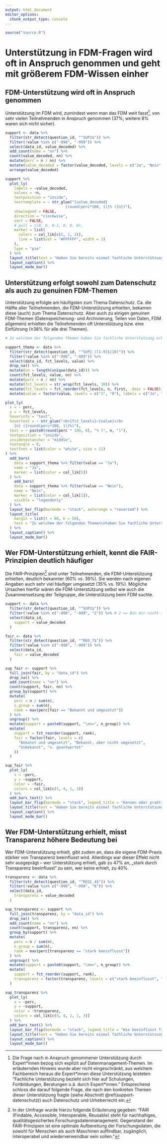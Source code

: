 ```yaml
---
output: html_document
editor_options: 
  chunk_output_type: console
---
```


```r
source("source.R")
```

# Unterstützung in FDM-Fragen wird oft in Anspruch genommen und geht mit größerem FDM-Wissen einher {#support-erhalten}

## FDM-Unterstützung wird oft in Anspruch genommen

Unterstützung im FDM wird, zumindest wenn man das FDM weit fasst[^support], von sehr vielen Teilnehmenden in Anspruch genommen (37%; weitere 8% waren sich nicht sicher).

[^support]: Die Frage nach in Anspruch genommener Unterstützung durch Expert\*innen bezog sich explizit auf Datenmanagement-Themen. Im erläuternden Hinweis wurde aber nicht eingeschränkt, aus welchem Fachbereich heraus die Expert\*innen diese Unterstützung leisteten: "Fachliche Unterstützung bezieht sich hier auf Schulungen, Fortbildungen, Beratungen o.ä. durch Expert*innen." Entsprechend schloss die darauf folgende Frage, die nach den konkreten Themen dieser Unterstützung fragte (siehe Abschnitt \@ref(support-datenschutz)) auch Datenschutz und Urheberrecht ein.

```r
support <- data %>%
  filter(str_detect(question_id, "^SUP1$")) %>%
  filter(!value %in% c("-998", "-999")) %>%
  select(data_id, value_decoded) %>%
  add_count(name = "nn") %>%
  count(value_decoded, nn) %>%
  mutate(perc = n / nn) %>%
  mutate(value_decoded = factor(value_decoded, levels = c("Ja", "Nein", "Bin mir nicht sicher"))) %>%
  arrange(value_decoded)

support %>%
  plot_ly(
    labels = ~value_decoded,
    values = ~n,
    textposition = "inside",
    texttemplate = ~ str_glue("{value_decoded}
                           {round(perc*100, 1)}% ({n})"),
    showlegend = FALSE,
    direction = "clockwise",
    sort = FALSE,
    # pull = c(0, 0, 0.1, 0, 0, 0),
    marker = list(
      colors = col_lik[c(5, 1, 3)],
      line = list(col = "#FFFFFF", width = 1)
    ),
    type = "pie"
  ) %>%
  layout_title(text = "Haben Sie bereits einmal fachliche Unterstützung\ndurch Expert*innen zu Datenmanagement-Themen in Anspruch genommen?") %>%
  layout_caption() %>%
  layout_mode_bar()
```

## Unterstützung erfolgt sowohl zum Datenschutz als auch zu genuinen FDM-Themen {#support-datenschutz}

Unterstützung erfolgte am häufigsten zum Thema Datenschutz. Ca. die Hälfte aller Teilnehmenden, die FDM-Unterstützung erhielten, bekamen diese (auch) zum Thema Datenschutz. Aber auch zu einigen genuinen FDM-Themen (Datenspeicherung- und Archivierung, Teilen von Daten, FDM allgemein) erhielten die Teilnehmenden oft Unterstützung bzw. eine Einführung (≥38% für alle drei Themen).

```r
# Zu welchem der folgenden Themen haben Sie fachliche Unterstützung erhalten?

support_thema <- data %>%
  filter(str_detect(question_id, "^SUP2_([1-9]$|10)")) %>%
  filter(!value %in% c("-998", "-989")) %>%
  select(data_id, fct_levels, value) %>%
  drop_na() %>%
  mutate(nn = length(unique(data_id))) %>%
  count(fct_levels, value, nn) %>%
  mutate(perc = n / nn) %>%
  mutate(fct_levels = str_wrap(fct_levels, 30)) %>%
  mutate(fct_levels = fct_reorder(fct_levels, n, first, .desc = FALSE)) %>%
  mutate(value = factor(value, levels = c("1", "0"), labels = c("Ja", "Nein")))

plot_ly(
  x = ~ perc,
  y = ~ fct_levels,
  hoverinfo = "text",
  hovertext = ~ str_glue("<b>{fct_levels}—{value}</b>
    {n} ({round(perc*100, 1)}%)"),
  text = ~ paste0(round(perc * 100, 0), "% (", n, ")"),
  textposition = "inside",
  insidetextanchor = "middle",
  textangle = 0,
  textfont = list(color = "white", size = 11)
) %>% 
  add_bars(
    data = support_thema %>% filter(value == "Ja"),
    name = "Ja",
    marker = list(color = col_lik[5])
  ) %>%
    add_bars(
    data = support_thema %>% filter(value == "Nein"),
    name = "Nein",
    marker = list(color = col_lik[1]),
    visible = "legendonly"
  ) %>%
  layout_bar_flip(barmode = "stack", autorange = "reversed") %>%
  layout_title(
    margin = list(t = 80, b = 50),
    text = "Zu welchem der folgenden Themen\nhaben Sie fachliche Unterstützung erhalten?"
  ) %>%
  layout_caption() %>%
  layout_mode_bar() 

```

## Wer FDM-Unterstützung erhielt, kennt die FAIR-Prinzipien deutlich häufiger

Die FAIR-Prinzipien[^fair] sind unter Teilnehmenden, die FDM-Unterstützung erhielten, deutlich bekannter (60% vs. 39%). Sie werden nach eigenen Angaben auch sehr viel häufiger umgesetzt (35% vs. 19%). Mögliche Ursachen hierfür wären die FDM-Unterstützung selbst wie auch die Zusammensetzung der Teilgruppe, die Unterstützung beim FDM suchte.

[^fair]: In der Umfrage wurde hierzu folgende Erläuterung gegeben: "FAIR (Findable, Accessible, Interoperable, Reusable) steht für nachhaltiges, qualitätsgesichertes Forschungsdatenmanagement. Gegenstand der FAIR-Prinzipien ist eine optimale Aufbereitung der Forschungsdaten, die sowohl für Menschen als auch Maschinen auffindbar, zugänglich, interoperabel und wiederverwendbar sein sollen."

```r
support <- data %>%
  filter(str_detect(question_id, "^SUP1$")) %>%
  filter(!value %in% c("-998", "-999", "2")) %>% # 2 == Bin mir nicht sicher
  select(data_id,
    support = value_decoded
  )

fair <- data %>%
  filter(str_detect(question_id, "^REG_7$")) %>%
  filter(!value %in% c("-998", "-999")) %>%
  select(data_id,
    fair = value_decoded
  )

sup_fair <- support %>%
  full_join(fair, by = "data_id") %>%
  drop_na() %>%
  add_count(name = "nn") %>%
  count(support, fair, nn) %>%
  group_by(support) %>%
  mutate(
    perc = n / sum(n),
    n_group = sum(n),
    rank = max(perc[fair == "Bekannt und umgesetzt"])
  ) %>%
  ungroup() %>%
  mutate(support = paste0(support, "\nn=", n_group)) %>%
  mutate(
    support = fct_reorder(support, rank),
    fair = factor(fair, levels = c(
      "Bekannt und umgesetzt", "Bekannt, aber nicht umgesetzt",
      "Unbekannt", "n. geantwortet"
    ))
  )

sup_fair %>%
  plot_ly(
    x = ~perc,
    y = ~support,
    color = ~fair,
    colors = col_lik[c(5, 4, 1, 3)]
  ) %>%
  add_bars_text() %>%
  layout_bar_flip(barmode = "stack", legend_title = "Kennen oder praktizieren Sie die FAIR-Prinzipien?") %>%
  layout_title(text = "Haben Sie bereits einmal fachliche Unterstützung\ndurch Expert*innen zu Datenmanagement-Themen in Anspruch genommen?") %>%
  layout_caption() %>%
  layout_mode_bar()  
```

## Wer FDM-Unterstützung erhielt, misst Transparenz höhere Bedeutung bei

Wer FDM-Unterstützung erhielt, gibt zudem an, dass die eigene FDM-Praxis stärker von Transparenz beeinflusst wird. Allerdings war dieser Effekt nicht sehr ausgeprägt – wer Unterstützung erhielt, gab zu 47% an, „stark durch Transparenz beeinflusst“ zu sein, wer keine erhielt, zu 40%.

```r
transparenz <- data %>%
  filter(str_detect(question_id, "^REG1_4$")) %>%
  filter(!value %in% c("-998", "-999", "6")) %>%
  select(data_id,
    transparenz = value_decoded
  )

sup_transparenz <- support %>%
  full_join(transparenz, by = "data_id") %>%
  drop_na() %>%
  add_count(name = "nn") %>%
  count(support, transparenz, nn) %>%
  group_by(support) %>%
  mutate(
    perc = n / sum(n),
    n_group = sum(n),
    rank = max(perc[transparenz == "stark beeinflusst"])
  ) %>%
  ungroup() %>%
  mutate(support = paste0(support, "\nn=", n_group)) %>%
  mutate(
    support = fct_reorder(support, rank),
    transparenz = factor(transparenz, levels = c("stark beeinflusst", "2", "3", "4", "gar nicht beeinflusst", "nicht zutreffend"))
  )

sup_transparenz %>%
  plot_ly(
    x = ~perc,
    y = ~support,
    color = ~transparenz,
    colors = col_lik[c(5, 4, 2, 1, 3)]
  ) %>%
  add_bars_text() %>%
  layout_bar_flip(barmode = "stack", legend_title = "Wie beeinflusst Transparenz Ihre FDM-Praxis?") %>%
  layout_title(text = "Haben Sie bereits einmal fachliche Unterstützung\ndurch Expert*innen zu Datenmanagement-Themen in Anspruch genommen?") %>%
  layout_caption() %>%
  layout_mode_bar()
```


